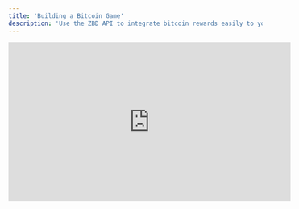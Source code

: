 ```yaml
---
title: 'Building a Bitcoin Game'
description: 'Use the ZBD API to integrate bitcoin rewards easily to your game.'
---
```


<iframe
  width="560"
  height="315"
  src="https://www.youtube.com/embed/o8hODLdBaJ4"
  title="YouTube video player"
  frameborder="0"
  allow="accelerometer; autoplay; clipboard-write; encrypted-media; gyroscope; picture-in-picture"
  allowfullscreen
></iframe>